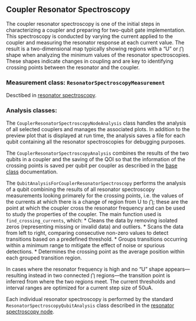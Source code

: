 ## Coupler Resonator Spectroscopy 

The coupler resonator spectroscopy is one of the initial steps in characterizing a coupler and preparing for two-qubit gate implementation. This spectroscopy is conducted by varying the current applied to the coupler and measuring the resonator response at each current value.
The result is a two-dimensional map typically showing regions with a "U" or $\bigcap$ shape when analyzing the minimum values of the resonator spectroscopies. These shapes indicate changes in coupling and are key to identifying crossing points between the resonator and the coupler.

### Measurement class: `ResonatorSpectroscopyMeasurement`

Desctibed in [resonator spectroscopy](nodes/resonator_spectroscopy_node.qmd).

### Analysis classes: 

The `CouplerResonatorSpectroscopyNodeAnalysis` class handles the analysis of all selected couplers and manages the associated plots. In addition to the preview plot that is displayed at run time, the analysis saves a file for each qubit containing all the resonator spectroscopies for debugging purposes.

The `CouplerResonatorSpectroscopyAnalysis` combines the results of the two qubits in a coupler and the saving of the QOI so that the information of the crossing points is saved per qubit per coupler as described in the [base class](developer-quide/new_node_creation.qmd#base-classes) documentation.

The `QubitAnalysisForCouplerResonatorSpectroscopy` performs the analysis of a qubit combining the results of all resonator spectroscopy measurements looking primarely for the crossing points, i.e. the values of the currents at which there is a change of region from U to $\bigcap$; these are the point at which the coupler cross the resonator frequency and can be used to study the properties of the coupler. 
The main function used is `find_crossing_currents`, which:
* Cleans the data by removing isolated zeros (representing missing or invalid data) and outliers.
* Scans the data from left to right, comparing consecutive non-zero values to detect transitions based on a predefined threshold.
* Groups transitions occurring within a minimum range to mitigate the effect of noise or spurious detections.
* Determines the crossing point as the average position within each grouped transition region.

In cases where the resonator frequency is high and no "U" shape appears—resulting instead in two connected $\bigcap$ regions—the transition point is inferred from where the two regions meet.
The current thresholds and interval ranges are optimized for a current step size of 50uA. 

Each individual resonator spectroscopy is performed by the standard `ResonatorSpectroscopyQubitAnalysis` class described in the [resonator spectroscopy node](nodes/resonator_spectroscopy_node.qmd).